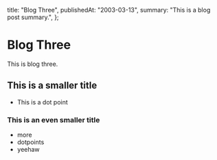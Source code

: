   title: "Blog Three",
  publishedAt: "2003-03-13",
  summary: "This is a blog post summary.",
};

# Blog Three

This is blog three.

## This is a smaller title

- This is a dot point

### This is an even smaller title

- more
- dotpoints
- yeehaw
